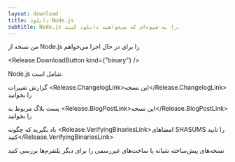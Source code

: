 ```yaml
---
layout: download
title: دانلود Node.js
subtitle: Node.js را به شیوه‌ای که می‌خواهید دانلود کنید.
---
```


<section>
  من نسخه <Release.VersionDropdown /> از Node.js را برای <Release.OperatingSystemDropdown /> در حال اجرا <Release.BitnessDropdown /> می‌خواهم

  <Release.DownloadButton kind={"binary"} />
</section>

<section>
  Node.js شامل <Release.NpmLink /> است.

گزارش تغییرات <Release.ChangelogLink>این نسخه</Release.ChangelogLink> را بخوانید

پست بلاگ مربوط به <Release.BlogPostLink>این نسخه</Release.BlogPostLink> را بخوانید

یاد بگیرید که چگونه <Release.VerifyingBinariesLink>امضاهای SHASUMS را تایید کنید</Release.VerifyingBinariesLink>

  <LinkWithArrow href="https://nodejs.org/download/nightly/">نسخه‌های پیش‌ساخته شبانه</LinkWithArrow> یا <LinkWithArrow href="https://unofficial-builds.nodejs.org/download/">ساخت‌های غیررسمی</LinkWithArrow> را برای دیگر پلتفرم‌ها بررسی کنید
</section>
